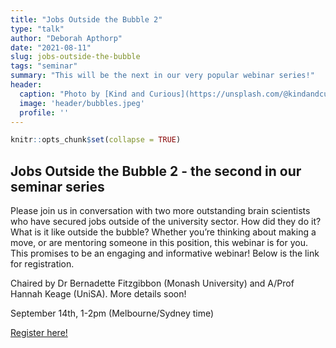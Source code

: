 ```yaml
---
title: "Jobs Outside the Bubble 2"
type: "talk"
author: "Deborah Apthorp"
date: "2021-08-11"
slug: jobs-outside-the-bubble
tags: "seminar"
summary: "This will be the next in our very popular webinar series!"
header:
  caption: "Photo by [Kind and Curious](https://unsplash.com/@kindandcurious) on [Unsplash](https://unsplash.com)"
  image: 'header/bubbles.jpeg'
  profile: ''
---
```


```r
knitr::opts_chunk$set(collapse = TRUE)
```

## Jobs Outside the Bubble 2 - the second in our seminar series

Please join us in conversation with two more outstanding brain scientists who have secured jobs outside of the university sector. How did they do it? What is it like outside the bubble?  Whether you’re thinking about making a move, or are mentoring someone in this position, this webinar is for you. This promises to be an engaging and informative webinar! Below is the link for registration. 

Chaired by Dr Bernadette Fitzgibbon (Monash University) and A/Prof Hannah Keage (UniSA). More details soon! 

 September 14th, 1-2pm (Melbourne/Sydney time)

[Register here!](https://unisa.zoom.us/webinar/register/WN_lQyBifqRR0aYrxYLnluncA)








